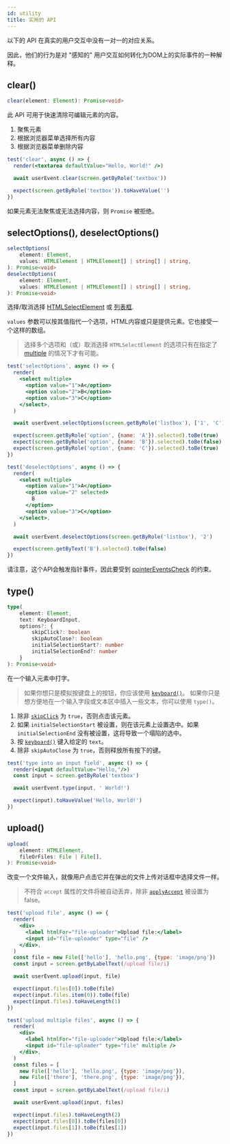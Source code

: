 ```yaml
---
id: utility
title: 实用的 API
---
```


以下的 API 在真实的用户交互中没有一对一的对应关系。

因此，他们的行为是对 "感知的" 用户交互如何转化为DOM上的实际事件的一种解释。

## clear()

```ts
clear(element: Element): Promise<void>
```

此 API 可用于快速清除可编辑元素的内容。

1. 聚焦元素
1. 根据浏览器菜单选择所有内容
1. 根据浏览器菜单删除内容

```jsx
test('clear', async () => {
  render(<textarea defaultValue="Hello, World!" />)

  await userEvent.clear(screen.getByRole('textbox'))

  expect(screen.getByRole('textbox')).toHaveValue('')
})
```

如果元素无法聚焦或无法选择内容，则 `Promise` 被拒绝。

## <a name="selectoptions"/><a name="deselectoptions"/> selectOptions(), deselectOptions()

```ts
selectOptions(
    element: Element,
    values: HTMLElement | HTMLElement[] | string[] | string,
): Promise<void>
deselectOptions(
    element: Element,
    values: HTMLElement | HTMLElement[] | string[] | string,
): Promise<void>
```

选择/取消选择
[HTMLSelectElement](https://developer.mozilla.org/en-US/docs/Web/API/HTMLSelectElement)
或
[列表框](https://developer.mozilla.org/en-US/docs/Web/Accessibility/ARIA/Roles/listbox_role).

`values` 参数可以按其值指代一个选项，HTML内容或只是提供元素。它也接受一个这样的数组。

> 选择多个选项和（或）取消选择 `HTMLSelectElement` 的选项只有在指定了 [multiple](https://developer.mozilla.org/en-US/docs/Web/HTML/Element/select#attr-multiple) 的情况下才有可能。

```jsx
test('selectOptions', async () => {
  render(
    <select multiple>
      <option value="1">A</option>
      <option value="2">B</option>
      <option value="3">C</option>
    </select>,
  )

  await userEvent.selectOptions(screen.getByRole('listbox'), ['1', 'C'])

  expect(screen.getByRole('option', {name: 'A'}).selected).toBe(true)
  expect(screen.getByRole('option', {name: 'B'}).selected).toBe(false)
  expect(screen.getByRole('option', {name: 'C'}).selected).toBe(true)
})
```

```jsx
test('deselectOptions', async () => {
  render(
    <select multiple>
      <option value="1">A</option>
      <option value="2" selected>
        B
      </option>
      <option value="3">C</option>
    </select>,
  )

  await userEvent.deselectOptions(screen.getByRole('listbox'), '2')

  expect(screen.getByText('B').selected).toBe(false)
})
```

请注意，这个API会触发指针事件，因此要受到 [pointerEventsCheck](options.mdx#pointereventscheck) 的约束。

## type()

```ts
type(
    element: Element,
    text: KeyboardInput,
    options?: {
        skipClick?: boolean
        skipAutoClose?: boolean
        initialSelectionStart?: number
        initialSelectionEnd?: number
    }
): Promise<void>
```

在一个输入元素中打字。

> 如果你想只是模拟按键盘上的按钮，你应该使用 [`keyboard()`](api-keyboard.mdx)。
> 如果你只是想方便地在一个输入字段或文本区中插入一些文本，你可以使用 `type()`。

1. 除非 [`skipClick`](options.mdx#skipclick) 为 `true`，否则点击该元素。
1. 如果 `initialSelectionStart` 被设置，则在该元素上设置选中。如果 `initialSelectionEnd` 没有被设置，这将导致一个塌陷的选中。
1. 按 [`keyboard()`](api-keyboard.mdx) 键入给定的 `text`。
1. 除非 `skipAutoClose` 为 `true`，否则释放所有按下的键。

```jsx
test('type into an input field', async () => {
  render(<input defaultValue="Hello,"/>)
  const input = screen.getByRole('textbox')

  await userEvent.type(input, ' World!')

  expect(input).toHaveValue('Hello, World!')
})
```

## upload()

```ts
upload(
    element: HTMLElement,
    fileOrFiles: File | File[],
): Promise<void>
```

改变一个文件输入，就像用户点击它并在弹出的文件上传对话框中选择文件一样。

> 不符合 `accept` 属性的文件将被自动丢弃，除非 [`applyAccept`](options.mdx#applyaccept) 被设置为false。

```jsx
test('upload file', async () => {
  render(
    <div>
      <label htmlFor="file-uploader">Upload file:</label>
      <input id="file-uploader" type="file" />
    </div>,
  )
  const file = new File(['hello'], 'hello.png', {type: 'image/png'})
  const input = screen.getByLabelText(/upload file/i)

  await userEvent.upload(input, file)

  expect(input.files[0]).toBe(file)
  expect(input.files.item(0)).toBe(file)
  expect(input.files).toHaveLength(1)
})

test('upload multiple files', async () => {
  render(
    <div>
      <label htmlFor="file-uploader">Upload file:</label>
      <input id="file-uploader" type="file" multiple />
    </div>,
  )
  const files = [
    new File(['hello'], 'hello.png', {type: 'image/png'}),
    new File(['there'], 'there.png', {type: 'image/png'}),
  ]
  const input = screen.getByLabelText(/upload file/i)

  await userEvent.upload(input, files)

  expect(input.files).toHaveLength(2)
  expect(input.files[0]).toBe(files[0])
  expect(input.files[1]).toBe(files[1])
})
```
